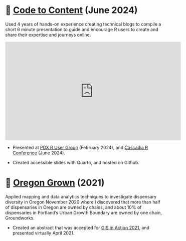 # 📣 [Code to Content](https://github.com/rbolt13/2024-PDX_RUG-Code_to_Content) (June 2024)

Used 4 years of hands-on experience creating technical blogs to compile a short 6 minute presentation to guide and encourage R users to create and share their expertise and journeys online. 

::: {style="text-align: center;"}
<iframe width="560" height="315" src="https://www.youtube.com/embed/soFDbl02svY" frameborder="0" allow="accelerometer; autoplay; encrypted-media; gyroscope; picture-in-picture" allowfullscreen></iframe>
:::

* Presented at [PDX R User Group](https://www.meetup.com/login/?returnUri=https%3A%2F%2Fwww.meetup.com%2Fportland-r-user-group%2Fevents%2F298359537%2F) (February 2024), and [Cascadia R Conference](https://cascadiarconf.com/) (June 2024). 

* Created accessible slides with Quarto, and hosted on Github. 

# 📣 [Oregon Grown](https://github.com/rbolt13/Oregon-Grown) (2021)

Applied mapping and data analytics techniques to investigate dispensary diversity in Oregon November 2020 where I discovered that more than half of dispensaries in Oregon are owned by chains, and about 10% of dispensaries in Portland’s Urban Growth Boundary are owned by one chain, Groundworks. 

* Created an abstract that was accepted for [GIS in Action 2021](https://gisinaction2021.sched.com/directory/speakers), and presented virtually April 2021. 